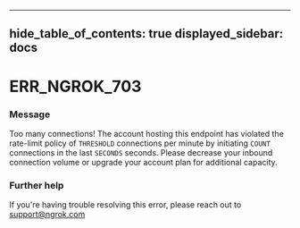 

---
hide_table_of_contents: true
displayed_sidebar: docs
---


# ERR_NGROK_703

### Message
Too many connections! The account hosting this endpoint has violated the rate-limit policy of `THRESHOLD` connections per minute by initiating `COUNT` connections in the last `SECONDS` seconds. Please decrease your inbound connection volume or upgrade your account plan for additional capacity.

<ErrorDetails error="err_ngrok_703" />



### Further help
If you're having trouble resolving this error, please reach out to [support@ngrok.com](mailto:support@ngrok.com?subject=Help%20with%20ERR_NGROK_703)

